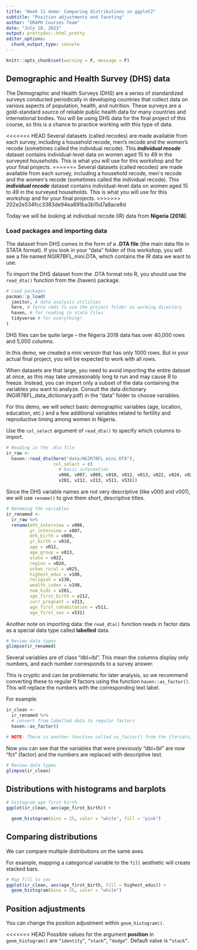 ```yaml
---
title: "Week 11 demo: Comparing distributions in ggplot2"
subtitle: "Position adjustments and faceting"
author: "GRAPH Courses Team"
date: "July 18, 2023"
output: prettydoc::html_pretty
editor_options: 
  chunk_output_type: console
---
```


```r
knitr::opts_chunk$set(warning = F, message = F)
```

## Demographic and Health Survey (DHS) data

The Demographic and Health Surveys (DHS) are a series of standardized surveys conducted periodically in developing countries that collect data on various aspects of population, health, and nutrition. These surveys are a gold-standard source of reliable public health data for many countries and international bodies. You will be using DHS data for the final project of this course, so this is a chance to practice working with this type of data.

<<<<<<< HEAD
Several datasets (called recodes) are made available from each survey, including a household recode, men's recode and the women's recode (sometimes called the individual recode). This ***individual recode*** dataset contains individual-level data on women aged 15 to 49 in the surveyed households. This is what you will use for this workshop and for your final projects.
=======
Several datasets (called recodes) are made available from each survey, including a household recode, men\'s recode and the women\'s recode (sometimes called the individual recode). This ***individual recode*** dataset contains individual-level data on women aged 15 to 49 in the surveyed households. This is what you will use for this workshop and for your final projects.
>>>>>>> 202e2e534fcc3383de94ea891ba3b15d7a8ace8d

Today we will be looking at individual recode (IR) data from **Nigeria (2018)**.

### Load packages and importing data

The dataset from DHS comes in the form of a **.DTA file** (the main data file in STATA format). If you look in your "data" folder of this workshop, you will see a file named NGIR7BFL_mini.DTA, which contains the IR data we want to use. 

To import the DHS dataset from the .DTA format into R, you should use the `read_dta()` function from the {haven} package.

```r
# Load packages
pacman::p_load(
  janitor, # data analysis utilities
  here, # force rmds to use the project folder as working directory
  haven, # for reading in stata files
  tidyverse # for everything!
)
```

DHS files can be quite large -- the Nigeria 2018 data has over 40,000 rows and 5,000 columns.

In this demo, we created a mini version that has only 1000 rows. But in your actual final project, you will be expected to work with all rows.

When datasets are that large, you need to avoid importing the entire dataset at once, as this may take unreasonably long to run and may cause R to freeze. Instead, you can import only a subset of the data containing the variables you want to analyze. Consult the data dictionary (NGIR7BFL_data_dictionary.pdf) in the "data" folder to choose variables.

For this demo, we will select basic demographic variables (age, location, education, etc.) and a few additional variables related to fertility and reproductive timing among women in Nigeria.

Use the `col_select` argument of `read_dta()` to specify which columns to import.

```r
# Reading in the .dta file
ir_raw <- 
  haven::read_dta(here("data/NGIR7BFL_mini.DTA"),
                  col_select = c(
                    # basic information
                    v006, v007, v009, v010, v012, v013, v022, v024, v025, v106, v130, v190,                     # fertility and reproductive timing
                    v201, v212, v213, v511, v531))
```

Since the DHS variable names are not very descriptive (like v000 and v001), we will use `rename()` to give them short, descriptive titles.


```r
# Renaming the variables
ir_renamed <- 
  ir_raw %>% 
  rename(mth_interview = v006,
         yr_interview = v007,
         mth_birth = v009,
         yr_birth = v010,
         age = v012,
         age_group = v013,
         state = v022,
         region = v024,
         urban_rural = v025,
         highest_educ = v106,
         religion = v130,
         wealth_index = v190,
         num_kids = v201,
         age_first_birth = v212,
         curr_pregnant = v213,
         age_first_cohabitation = v511,
         age_first_sex = v531)
```

Another note on importing data: the `read_dta()` function reads in factor data as a special data type called **labelled** data.


```r
# Review data types
glimpse(ir_renamed)
```

Several variables are of class "dbl+lbl". This mean the columns display only numbers, and each number corresponds to a survey answer.

This is cryptic and can be problematic for later analysis, so we recommend converting these to regular R factors using the function `haven::as_factor()`. This will replace the numbers with the corresponding text label.

For example:

```r
ir_clean <- 
  ir_renamed %>% 
  # convert from labelled data to regular factors
  haven::as_factor() 

# NOTE: There is another function called as_factor() from the {forcats} package, and one called as.factor() from {base} R. Remember to add "haven::" before as_factor() to make sure you're using the correct one for .dta files.
```

Now you can see that the variables that were previously "dbl+lbl" are now "fct" (factor) and the numbers are replaced with descriptive text.

```r
# Review data types
glimpse(ir_clean)
```

## Distributions with histograms and barplots


```r
# histogram age first birth
ggplot(ir_clean, aes(age_first_birth)) +

  geom_histogram(bins = 25, color = "white", fill = "pink") 
```


## Comparing distributions

We can compare multiple distributions on the same axes.

For example, mapping a categorical variable to the `fill` aesthetic will create stacked bars.

```r
# Map fill to sex
ggplot(ir_clean, aes(age_first_birth, fill = highest_educ)) +
  geom_histogram(bins = 25, color = "white")
```


## Position adjustments

You can change the position adjustment within `geom_histogram()`.

<<<<<<< HEAD
Possible values for the argument **position** in `geom_histogram()` are `“identity”`, `“stack”`, `“dodge”`. Default value is `“stack”`.

